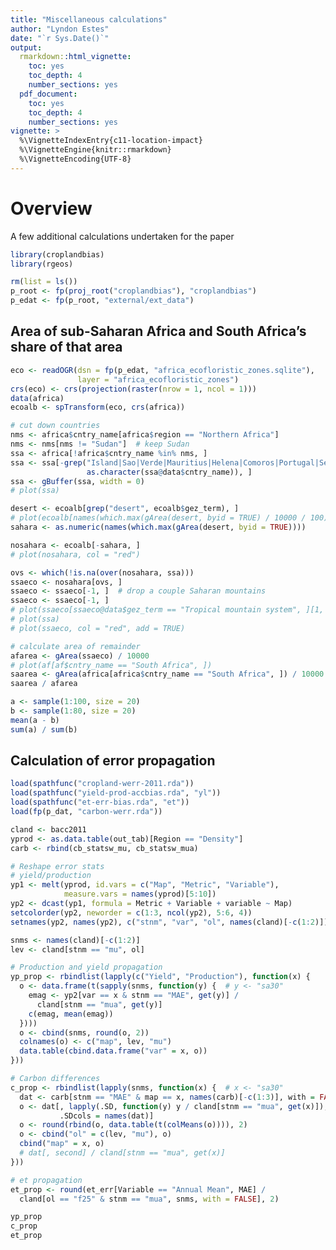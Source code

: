 ```yaml
---
title: "Miscellaneous calculations"
author: "Lyndon Estes"
date: "`r Sys.Date()`"
output: 
  rmarkdown::html_vignette:
    toc: yes
    toc_depth: 4
    number_sections: yes
  pdf_document:
    toc: yes
    toc_depth: 4
    number_sections: yes
vignette: >
  %\VignetteIndexEntry{c11-location-impact}
  %\VignetteEngine{knitr::rmarkdown}
  %\VignetteEncoding{UTF-8}
---
```


# Overview

A few additional calculations undertaken for the paper

```r
library(croplandbias)
library(rgeos)

rm(list = ls())
p_root <- fp(proj_root("croplandbias"), "croplandbias")
p_edat <- fp(p_root, "external/ext_data")

```

## Area of sub-Saharan Africa and South Africa's share of that area
```r
eco <- readOGR(dsn = fp(p_edat, "africa_ecofloristic_zones.sqlite"), 
               layer = "africa_ecofloristic_zones")
crs(eco) <- crs(projection(raster(nrow = 1, ncol = 1)))
data(africa)
ecoalb <- spTransform(eco, crs(africa))

# cut down countries
nms <- africa$cntry_name[africa$region == "Northern Africa"]
nms <- nms[nms != "Sudan"]  # keep Sudan
ssa <- africa[!africa$cntry_name %in% nms, ]
ssa <- ssa[-grep("Island|Sao|Verde|Mauritius|Helena|Comoros|Portugal|Seychell",
                 as.character(ssa@data$cntry_name)), ]
ssa <- gBuffer(ssa, width = 0)
# plot(ssa)

desert <- ecoalb[grep("desert", ecoalb$gez_term), ]
# plot(ecoalb[names(which.max(gArea(desert, byid = TRUE) / 10000 / 100)), ])
sahara <- as.numeric(names(which.max(gArea(desert, byid = TRUE))))

nosahara <- ecoalb[-sahara, ]
# plot(nosahara, col = "red")

ovs <- which(!is.na(over(nosahara, ssa)))
ssaeco <- nosahara[ovs, ]
ssaeco <- ssaeco[-1, ]  # drop a couple Saharan mountains
ssaeco <- ssaeco[-1, ]
# plot(ssaeco[ssaeco@data$gez_term == "Tropical mountain system", ][1, ])
# plot(ssa)
# plot(ssaeco, col = "red", add = TRUE)

# calculate area of remainder
afarea <- gArea(ssaeco) / 10000
# plot(af[af$cntry_name == "South Africa", ])
saarea <- gArea(africa[africa$cntry_name == "South Africa", ]) / 10000
saarea / afarea

```


```r
a <- sample(1:100, size = 20)
b <- sample(1:80, size = 20)
mean(a - b)
sum(a) / sum(b)
```

## Calculation of error propagation
```r
load(spathfunc("cropland-werr-2011.rda"))
load(spathfunc("yield-prod-accbias.rda", "yl"))
load(spathfunc("et-err-bias.rda", "et"))
load(fp(p_dat, "carbon-werr.rda"))

cland <- bacc2011
yprod <- as.data.table(out_tab)[Region == "Density"]
carb <- rbind(cb_statsw_mu, cb_statsw_mua)

# Reshape error stats
# yield/production 
yp1 <- melt(yprod, id.vars = c("Map", "Metric", "Variable"), 
            measure.vars = names(yprod)[5:10])
yp2 <- dcast(yp1, formula = Metric + Variable + variable ~ Map)
setcolorder(yp2, neworder = c(1:3, ncol(yp2), 5:6, 4))
setnames(yp2, names(yp2), c("stnm", "var", "ol", names(cland)[-c(1:2)]))

snms <- names(cland)[-c(1:2)]
lev <- cland[stnm == "mu", ol]

# Production and yield propagation
yp_prop <- rbindlist(lapply(c("Yield", "Production"), function(x) {  
  o <- data.frame(t(sapply(snms, function(y) {  # y <- "sa30"
    emag <- yp2[var == x & stnm == "MAE", get(y)] / 
      cland[stnm == "mua", get(y)] 
    c(emag, mean(emag))
  })))
  o <- cbind(snms, round(o, 2))
  colnames(o) <- c("map", lev, "mu")
  data.table(cbind.data.frame("var" = x, o))
}))

# Carbon differences
c_prop <- rbindlist(lapply(snms, function(x) {  # x <- "sa30"
  dat <- carb[stnm == "MAE" & map == x, names(carb)[-c(1:3)], with = FALSE]
  o <- dat[, lapply(.SD, function(y) y / cland[stnm == "mua", get(x)]), 
           .SDcols = names(dat)]
  o <- round(rbind(o, data.table(t(colMeans(o)))), 2)
  o <- cbind("ol" = c(lev, "mu"), o)
  cbind("map" = x, o)
  # dat[, second] / cland[stnm == "mua", get(x)]
}))

# et propagation
et_prop <- round(et_err[Variable == "Annual Mean", MAE] / 
  cland[ol == "f25" & stnm == "mua", snms, with = FALSE], 2)

yp_prop
c_prop
et_prop
```




